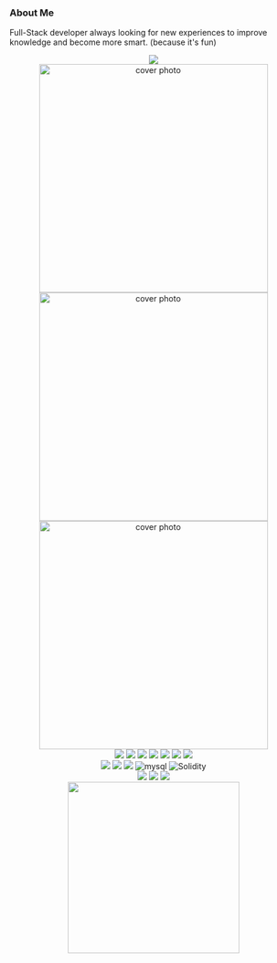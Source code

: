 ### About Me  

Full-Stack developer always looking for new experiences to improve knowledge and become more smart. (because it's fun)

<Center>  
<img src='https://komarev.com/ghpvc/?username=FinaritrAndrianiaina&color=000080'/>
 </Center>

<Center>
   <img width="400" src="https://github-readme-stats.vercel.app/api?username=FinaritrAndrianiaina&show_icons=true&theme=synthwave&count_private=true" width="100%" alt="cover photo"/>
</Center>
<Center>
   <img width="400" src="https://github-readme-streak-stats.herokuapp.com/?user=FinaritrAndrianiaina&show_icons=true&theme=synthwave&count_private=true" width="100%" alt="cover photo"/>
</Center>

<Center>
   <img width="400" src="https://github-readme-stats.vercel.app/api/top-langs/?username=FinaritrAndrianiaina&show_icons=true&theme=synthwave&count_private=true" width="100%" alt="cover photo"/>
</Center>

<Center>
  <img src="https://img.shields.io/badge/Prisma-3982CE?style=for-the-badge&logo=Prisma&logoColor=white"/>
  <img src="https://img.shields.io/badge/nestjs-E0234E?style=for-the-badge&logo=nestjs&logoColor=white" /> 
  <img src="https://img.shields.io/badge/next.js-000000?style=for-the-badge&logo=nextdotjs&logoColor=white"/>
  <img src="https://img.shields.io/badge/Node.js-339933?style=for-the-badge&logo=nodedotjs&logoColor=white" />
  <img src="https://img.shields.io/badge/TypeScript-007ACC?style=for-the-badge&logo=typescript&logoColor=white" />
  <img src="https://img.shields.io/badge/React_Native-20232A?style=for-the-badge&logo=react&logoColor=61DAFB" />
  <img src="https://img.shields.io/badge/React-20232A?style=for-the-badge&logo=react&logoColor=61DAFB" />
</Center>
<Center>
  <img src="https://img.shields.io/badge/Rust-000000?style=for-the-badge&logo=rust&logoColor=white" />
  <img src="https://img.shields.io/badge/Docker-2CA5E0?style=for-the-badge&logo=docker&logoColor=white"/>
  <img src="https://img.shields.io/badge/PostgreSQL-316192?style=for-the-badge&logo=postgresql&logoColor=white" />
  <img alt="mysql" src="https://img.shields.io/badge/MySQL-005C84?style=for-the-badge&logo=mysql&logoColor=white">
  <img alt="Solidity" src="https://img.shields.io/badge/Solidity-e6e6e6?style=for-the-badge&logo=solidity&logoColor=black"/>
</Center>
<Center>
  <img src="https://img.shields.io/badge/.NET-512BD4?style=for-the-badge&logo=dotnet&logoColor=white" />
  <img src="https://img.shields.io/badge/rabbitmq-%23FF6600.svg?&style=for-the-badge&logo=rabbitmq&logoColor=white"/>
  <img src="https://img.shields.io/badge/redis-CC0000.svg?&style=for-the-badge&logo=redis&logoColor=white" />
</Center>

<Center>
<img width="300" src="https://thumbs.gfycat.com/BelatedQuarrelsomeKomododragon-size_restricted.gif"/>
</Center>

